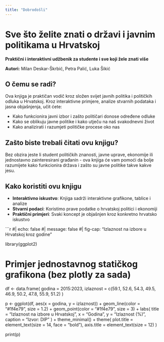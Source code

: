 ```yaml
---
title: "Dobrodošli"
---
```


# Sve što želite znati o državi i javnim politikama u Hrvatskoj

**Praktični i interaktivni udžbenik za studente i sve koji žele znati više**

**Autori:** Milan Deskar-Škrbić, Petra Palić, Luka Šikić

## O čemu se radi?

Ova knjiga je praktičan vodič kroz složen svijet javnih politika i političkih odluka u Hrvatskoj. Kroz interaktivne primjere, analize stvarnih podataka i jasna objašnjenja, učit ćete:

- Kako funkcionira javni izbor i zašto političari donose određene odluke
- Kako se oblikuju javne politike i kako utječu na naš svakodnevni život  
- Kako analizirati i razumjeti političke procese oko nas

::: {.callout-note}
## Zašto biste trebali čitati ovu knjigu?

Bez obzira jeste li student političkih znanosti, javne uprave, ekonomije ili jednostavno zainteresirani građanin - ova knjiga će vam pomoći da bolje razumijete kako funkcionira država i zašto su javne politike takve kakve jesu.
:::

## Kako koristiti ovu knjigu

- **Interaktivno iskustvo**: Knjiga sadrži interaktivne grafikone, tablice i analize
- **Stvarni podaci**: Koristimo prave podatke o hrvatskoj politici i ekonomiji
- **Praktični primjeri**: Svaki koncept je objašnjen kroz konkretno hrvatsko iskustvo

```r
#| echo: false
#| message: false
#| fig-cap: "Izlaznost na izbore u Hrvatskoj kroz godine"

library(ggplot2)

# Primjer jednostavnog statičkog grafikona (bez plotly za sada)
df <- data.frame(
  godina = 2015:2023,
  izlaznost = c(59.1, 52.6, 54.3, 49.5, 46.9, 50.2, 47.8, 55.9, 51.2)
)

p <- ggplot(df, aes(x = godina, y = izlaznost)) +
  geom_line(color = "#1f4e79", size = 1.2) +
  geom_point(color = "#1f4e79", size = 3) +
  labs(
    title = "Izlaznost na izbore u Hrvatskoj",
    x = "Godina", 
    y = "Izlaznost (%)",
    caption = "Izvor: DIP"
  ) +
  theme_minimal() +
  theme(
    plot.title = element_text(size = 14, face = "bold"),
    axis.title = element_text(size = 12)
  )

print(p)